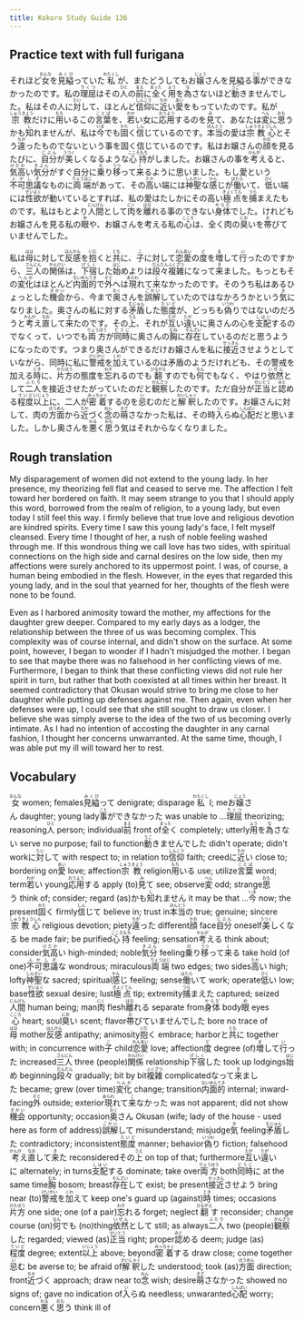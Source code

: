```yaml
---
title: Kokoro Study Guide 136
---
```


## Practice text with full furigana

<p>
それほど<ruby><rb>女</rb><rt>おんな</rt></ruby>を<ruby><rb>見縊</rb><rt>みくび</rt></ruby>っていた<ruby><rb>私</rb><rt>わたくし</rt></ruby>が、またどうしてもお<ruby><rb>嬢</rb><rt>じょう</rt></ruby>さんを見縊る<ruby><rb>事</rb><rt>こと</rt></ruby>ができなかったのです。私の<ruby><rb>理屈</rb><rt>りくつ</rt></ruby>はその<ruby><rb>人</rb><rt>ひと</rt></ruby>の<ruby><rb>前</rb><rt>まえ</rt></ruby>に<ruby><rb>全</rb><rt>まった</rt></ruby>く<ruby><rb>用</rb><rt>よう</rt></ruby>を<ruby><rb>為</rb><rt>な</rt></ruby>さないほど<ruby><rb>動</rb><rt>うご</rt></ruby>きませんでした。私はその人に<ruby><rb>対</rb><rt>たい</rt></ruby>して、ほとんど<ruby><rb>信仰</rb><rt>しんこう</rt></ruby>に<ruby><rb>近</rb><rt>ちか</rt></ruby>い<ruby><rb>愛</rb><rt>あい</rt></ruby>をもっていたのです。私が<ruby><rb>宗教</rb><rt>しゅうきょう</rt></ruby>だけに<ruby><rb>用</rb><rt>もち</rt></ruby>いるこの<ruby><rb>言葉</rb><rt>ことば</rt></ruby>を、<ruby><rb>若</rb><rt>わか</rt></ruby>い女に<ruby><rb>応用</rb><rt>おうよう</rt></ruby>するのを<ruby><rb>見</rb><rt>み</rt></ruby>て、あなたは<ruby><rb>変</rb><rt>へん</rt></ruby>に<ruby><rb>思</rb><rt>おも</rt></ruby>うかも<ruby><rb>知</rb><rt>し</rt></ruby>れませんが、私は<ruby><rb>今</rb><rt>いま</rt></ruby>でも<ruby><rb>固</rb><rt>かた</rt></ruby>く<ruby><rb>信</rb><rt>しん</rt></ruby>じているのです。<ruby><rb>本当</rb><rt>ほんとう</rt></ruby>の愛は<ruby><rb>宗教心</rb><rt>しゅうきょうしん</rt></ruby>とそう<ruby><rb>違</rb><rt>ちが</rt></ruby>ったものでないという事を固く信じているのです。私はお嬢さんの<ruby><rb>顔</rb><rt>かお</rt></ruby>を見るたびに、<ruby><rb>自分</rb><rt>じぶん</rt></ruby>が<ruby><rb>美</rb><rt>うつく</rt></ruby>しくなるような<ruby><rb>心持</rb><rt>こころもち</rt></ruby>がしました。お嬢さんの事を<ruby><rb>考</rb><rt>かんが</rt></ruby>えると、<ruby><rb>気高</rb><rt>けだか</rt></ruby>い<ruby><rb>気分</rb><rt>きぶん</rt></ruby>がすぐ自分に<ruby><rb>乗</rb><rt>の</rt></ruby>り<ruby><rb>移</rb><rt>うつ</rt></ruby>って<ruby><rb>来</rb><rt>く</rt></ruby>るように思いました。もし愛という<ruby><rb>不可思議</rb><rt>ふかしぎ</rt></ruby>なものに<ruby><rb>両端</rb><rt>りょうはじ</rt></ruby>があって、その<ruby><rb>高</rb><rt>たか</rt></ruby>い端には<ruby><rb>神聖</rb><rt>しんせい</rt></ruby>な<ruby><rb>感</rb><rt>かん</rt></ruby>じが<ruby><rb>働</rb><rt>はたら</rt></ruby>いて、<ruby><rb>低</rb><rt>ひく</rt></ruby>い端には<ruby><rb>性欲</rb><rt>せいよく</rt></ruby>が動いているとすれば、私の愛はたしかにその高い<ruby><rb>極点</rb><rt>きょくてん</rt></ruby>を<ruby><rb>捕</rb><rt>つら</rt></ruby>まえたものです。私はもとより<ruby><rb>人間</rb><rt>にんげん</rt></ruby>として<ruby><rb>肉</rb><rt>にく</rt></ruby>を<ruby><rb>離</rb><rt>はな</rt></ruby>れる事のできない<ruby><rb>身体</rb><rt>からだ</rt></ruby>でした。けれどもお嬢さんを見る私の<ruby><rb>眼</rb><rt>め</rt></ruby>や、お嬢さんを考える私の<ruby><rb>心</rb><rt>こころ</rt></ruby>は、全く肉の<ruby><rb>臭</rb><rt>にお</rt></ruby>いを<ruby><rb>帯</rb><rt>お</rt></ruby>びていませんでした。
</p>

<p>
私は<ruby><rb>母</rb><rt>はは</rt></ruby>に対して<ruby><rb>反感</rb><rt>はんかん</rt></ruby>を<ruby><rb>抱</rb><rt>いだ</rt></ruby>くと<ruby><rb>共</rb><rt>とも</rt></ruby>に、<ruby><rb>子</rb><rt>こ</rt></ruby>に対して<ruby><rb>恋愛</rb><rt>れんあい</rt></ruby>の<ruby><rb>度</rb><rt>ど</rt></ruby>を<ruby><rb>増</rb><rt>ま</rt></ruby>して<ruby><rb>行</rb><rt>い</rt></ruby>ったのですから、<ruby><rb>三人</rb><rt>さんにん</rt></ruby>の<ruby><rb>関係</rb><rt>かんけい</rt></ruby>は、<ruby><rb>下宿</rb><rt>げしく</rt></ruby>した<ruby><rb>始</rb><rt>はじ</rt></ruby>めよりは<ruby><rb>段々</rb><rt>だんだん</rt></ruby><ruby><rb>複雑</rb><rt>ふくざつ</rt></ruby>になって<ruby><rb>来</rb><rt>き</rt></ruby>ました。もっともその<ruby><rb>変化</rb><rt>へんか</rt></ruby>はほとんど<ruby><rb>内面的</rb><rt>ないめんてき</rt></ruby>で<ruby><rb>外</rb><rt>そと</rt></ruby>へは<ruby><rb>現</rb><rt>あらわ</rt></ruby>れて<ruby><rb>来</rb><rt>こ</rt></ruby>なかったのです。そのうち私はあるひょっとした<ruby><rb>機会</rb><rt>きかい</rt></ruby>から、今まで<ruby><rb>奥</rb><rt>おく</rt></ruby>さんを<ruby><rb>誤解</rb><rt>ごかい</rt></ruby>していたのではなかろうかという<ruby><rb>気</rb><rt>き</rt></ruby>になりました。奥さんの私に対する<ruby><rb>矛盾</rb><rt>むじゅん</rt></ruby>した<ruby><rb>態度</rb><rt>たいど</rt></ruby>が、どっちも<ruby><rb>偽</rb><rt>いつわ</rt></ruby>りではないのだろうと<ruby><rb>考</rb><rt>かんが</rt></ruby>え<ruby><rb>直</rb><rt>なお</rt></ruby>して<ruby><rb>来</rb><rt>き</rt></ruby>たのです。その<ruby><rb>上</rb><rt>うえ</rt></ruby>、それが<ruby><rb>互</rb><rt>たが</rt></ruby>い<ruby><rb>違</rb><rt>たが</rt></ruby>いに奥さんの心を<ruby><rb>支配</rb><rt>しはい</rt></ruby>するのでなくって、いつでも<ruby><rb>両方</rb><rt>りょうほう</rt></ruby>が<ruby><rb>同時</rb><rt>どうじ</rt></ruby>に奥さんの<ruby><rb>胸</rb><rt>むね</rt></ruby>に<ruby><rb>存在</rb><rt>そんざい</rt></ruby>しているのだと思うようになったのです。つまり奥さんができるだけお嬢さんを私に<ruby><rb>接近</rb><rt>せっきん</rt></ruby>させようとしていながら、同時に私に<ruby><rb>警戒</rb><rt>けいかい</rt></ruby>を<ruby><rb>加</rb><rt>くわ</rt></ruby>えているのは矛盾のようだけれども、その警戒を加える<ruby><rb>時</rb><rt>とき</rt></ruby>に、<ruby><rb>片方</rb><rt>かたほう</rt></ruby>の態度を<ruby><rb>忘</rb><rt>わす</rt></ruby>れるのでも<ruby><rb>翻</rb><rt>ひるがえ</rt></ruby>すのでも<ruby><rb>何</rb><rt>なん</rt></ruby>でもなく、やはり<ruby><rb>依然</rb><rt>いぜん</rt></ruby>として<ruby><rb>二人</rb><rt>ふたり</rt></ruby>を接近させたがっていたのだと<ruby><rb>観察</rb><rt>かんさつ</rt></ruby>したのです。ただ自分が<ruby><rb>正当</rb><rt>せいとう</rt></ruby>と<ruby><rb>認</rb><rt>みと</rt></ruby>める<ruby><rb>程度</rb><rt>ていど</rt></ruby><ruby><rb>以上</rb><rt>いじょう</rt></ruby>に、二人が<ruby><rb>密着</rb><rt>みっちゃく</rt></ruby>するのを<ruby><rb>忌</rb><rt>い</rt></ruby>むのだと<ruby><rb>解釈</rb><rt>かいしゃく</rt></ruby>したのです。お嬢さんに対して、肉の<ruby><rb>方面</rb><rt>ほうめん</rt></ruby>から<ruby><rb>近</rb><rt>ちか</rt></ruby>づく<ruby><rb>念</rb><rt>ねん</rt></ruby>の<ruby><rb>萌</rb><rt>きざ</rt></ruby>さなかった私は、その時<ruby><rb>入</rb><rt>い</rt></ruby>らぬ<ruby><rb>心配</rb><rt>しんぱい</rt></ruby>だと思いました。しかし奥さんを<ruby><rb>悪</rb><rt>わる</rt></ruby>く<ruby><rb>思</rb><rt>おも</rt></ruby>う気はそれからなくなりました。
</p>


## Rough translation

My disparagement of women did not extend to the young lady. In her presence, my theorizing fell flat and ceased to serve me. The affection I felt toward her bordered on faith. It may seem strange to you that I should apply this word, borrowed from the realm of religion, to a young lady, but even today I still feel this way. I firmly believe that true love and religious devotion are kindred spirits. Every time I saw this young lady's face, I felt myself cleansed. Every time I thought of her, a rush of noble feeling washed through me. If this wondrous thing we call love has two sides, with spiritual connections on the high side and carnal desires on the low side, then my affections were surely anchored to its uppermost point. I was, of course, a human being embodied in the flesh. However, in the eyes that regarded this young lady, and in the soul that yearned for her, thoughts of the flesh were none to be found.

Even as I harbored animosity toward the mother, my affections for the daughter grew deeper. Compared to my early days as a lodger, the relationship between the three of us was becoming complex. This complexity was of course internal, and didn't show on the surface. At some point, however, I began to wonder if I hadn't misjudged the mother. I began to see that maybe there was no falsehood in her conflicting views of me. Furthermore, I began to think that these conflicting views did not rule her spirit in turn, but rather that both coexisted at all times within her breast. It seemed contradictory that Okusan would strive to bring me close to her daughter while putting up defenses against me. Then again, even when her defenses were up, I could see that she still sought to draw us closer. I believe she was simply averse to the idea of the two of us becoming overly intimate. As I had no intention of accosting the daughter in any carnal fashion, I thought her concerns unwarranted. At the same time, though, I was able put my ill will toward her to rest. 


## Vocabulary

<p>
<span class="vocabstudy"><ruby><rb>女</rb><rt>おんな</rt></ruby>&nbsp;women; females</span><span class="vocabstudy"><ruby><rb>見縊</rb><rt>みくび</rt></ruby>って&nbsp;denigrate; disparage</span><span class="vocabstudy"><ruby><rb>私</rb><rt>わたくし</rt></ruby>&nbsp;I; me</span><span class="vocabstudy">お<ruby><rb>嬢</rb><rt>じょう</rt></ruby>さん&nbsp;daughter; young lady</span><span class="vocabstudy"><ruby><rb>事</rb><rt>こと</rt></ruby>ができなかった&nbsp;was unable to ...</span><span class="vocabstudy"><ruby><rb>理屈</rb><rt>りくつ</rt></ruby>&nbsp;theorizing; reasoning</span><span class="vocabstudy"><ruby><rb>人</rb><rt>ひと</rt></ruby>&nbsp;person; individual</span><span class="vocabstudy"><ruby><rb>前</rb><rt>まえ</rt></ruby>&nbsp;front of</span><span class="vocabstudy"><ruby><rb>全</rb><rt>まった</rt></ruby>く&nbsp;completely; utterly</span><span class="vocabstudy"><ruby><rb>用</rb><rt>よう</rt></ruby>を<ruby><rb>為</rb><rt>な</rt></ruby>さない&nbsp;serve no purpose; fail to function</span><span class="vocabstudy"><ruby><rb>動</rb><rt>うご</rt></ruby>きませんでした&nbsp;didn't operate; didn't work</span><span class="vocabstudy">に<ruby><rb>対</rb><rt>たい</rt></ruby>して&nbsp;with respect to; in relation to</span><span class="vocabstudy"><ruby><rb>信仰</rb><rt>しんこう</rt></ruby>&nbsp;faith; creed</span><span class="vocabstudy">に<ruby><rb>近</rb><rt>ちか</rt></ruby>い&nbsp;close to; bordering on</span><span class="vocabstudy"><ruby><rb>愛</rb><rt>あい</rt></ruby>&nbsp;love; affection</span><span class="vocabstudy"><ruby><rb>宗教</rb><rt>しゅうきょう</rt></ruby>&nbsp;religion</span><span class="vocabstudy"><ruby><rb>用</rb><rt>もち</rt></ruby>いる&nbsp;use; utilize</span><span class="vocabstudy"><ruby><rb>言葉</rb><rt>ことば</rt></ruby>&nbsp;word; term</span><span class="vocabstudy"><ruby><rb>若</rb><rt>わか</rt></ruby>い&nbsp;young</span><span class="vocabstudy"><ruby><rb>応用</rb><rt>おうよう</rt></ruby>する&nbsp;apply (to)</span><span class="vocabstudy"><ruby><rb>見</rb><rt>み</rt></ruby>て&nbsp;see; observe</span><span class="vocabstudy"><ruby><rb>変</rb><rt>へん</rt></ruby>&nbsp;odd; strange</span><span class="vocabstudy"><ruby><rb>思</rb><rt>おも</rt></ruby>う&nbsp;think of; consider; regard (as)</span><span class="vocabstudy">かも<ruby><rb>知</rb><rt>し</rt></ruby>れません&nbsp;it may be that ...</span><span class="vocabstudy"><ruby><rb>今</rb><rt>いま</rt></ruby>&nbsp;now; the present</span><span class="vocabstudy"><ruby><rb>固</rb><rt>かた</rt></ruby>く&nbsp;firmly</span><span class="vocabstudy"><ruby><rb>信</rb><rt>しん</rt></ruby>じて&nbsp;believe in; trust in</span><span class="vocabstudy"><ruby><rb>本当</rb><rt>ほんとう</rt></ruby>の&nbsp;true; genuine; sincere</span><span class="vocabstudy"><ruby><rb>宗教心</rb><rt>しゅうきょうしん</rt></ruby>&nbsp;religious devotion; piety</span><span class="vocabstudy"><ruby><rb>違</rb><rt>ちが</rt></ruby>った&nbsp;different</span><span class="vocabstudy"><ruby><rb>顔</rb><rt>かお</rt></ruby>&nbsp;face</span><span class="vocabstudy"><ruby><rb>自分</rb><rt>じぶん</rt></ruby>&nbsp;oneself</span><span class="vocabstudy"><ruby><rb>美</rb><rt>うつく</rt></ruby>しくなる&nbsp;be made fair; be purified</span><span class="vocabstudy"><ruby><rb>心持</rb><rt>こころもち</rt></ruby>&nbsp;feeling; sensation</span><span class="vocabstudy"><ruby><rb>考</rb><rt>かんが</rt></ruby>える&nbsp;think about; consider</span><span class="vocabstudy"><ruby><rb>気高</rb><rt>けだか</rt></ruby>い&nbsp;high-minded; noble</span><span class="vocabstudy"><ruby><rb>気分</rb><rt>きぶん</rt></ruby>&nbsp;feeling</span><span class="vocabstudy"><ruby><rb>乗</rb><rt>の</rt></ruby>り<ruby><rb>移</rb><rt>うつ</rt></ruby>って<ruby><rb>来</rb><rt>く</rt></ruby>る&nbsp;take hold (of one)</span><span class="vocabstudy"><ruby><rb>不可思議</rb><rt>ふかしぎ</rt></ruby>な&nbsp;wondrous; miraculous</span><span class="vocabstudy"><ruby><rb>両端</rb><rt>りょうはじ</rt></ruby>&nbsp;two edges; two sides</span><span class="vocabstudy"><ruby><rb>高</rb><rt>たか</rt></ruby>い&nbsp;high; lofty</span><span class="vocabstudy"><ruby><rb>神聖</rb><rt>しんせい</rt></ruby>な&nbsp;sacred; spiritual</span><span class="vocabstudy"><ruby><rb>感</rb><rt>かん</rt></ruby>じ&nbsp;feeling; sense</span><span class="vocabstudy"><ruby><rb>働</rb><rt>はたら</rt></ruby>いて&nbsp;work; operate</span><span class="vocabstudy"><ruby><rb>低</rb><rt>ひく</rt></ruby>い&nbsp;low; base</span><span class="vocabstudy"><ruby><rb>性欲</rb><rt>せいよく</rt></ruby>&nbsp;sexual desire; lust</span><span class="vocabstudy"><ruby><rb>極点</rb><rt>きょくてん</rt></ruby>&nbsp;tip; extremity</span><span class="vocabstudy"><ruby><rb>捕</rb><rt>つら</rt></ruby>まえた&nbsp;captured; seized</span><span class="vocabstudy"><ruby><rb>人間</rb><rt>にんげん</rt></ruby>&nbsp;human being; man</span><span class="vocabstudy"><ruby><rb>肉</rb><rt>にく</rt></ruby>&nbsp;flesh</span><span class="vocabstudy"><ruby><rb>離</rb><rt>はな</rt></ruby>れる&nbsp;separate from</span><span class="vocabstudy"><ruby><rb>身体</rb><rt>からだ</rt></ruby>&nbsp;body</span><span class="vocabstudy"><ruby><rb>眼</rb><rt>め</rt></ruby>&nbsp;eyes</span><span class="vocabstudy"><ruby><rb>心</rb><rt>こころ</rt></ruby>&nbsp;heart; soul</span><span class="vocabstudy"><ruby><rb>臭</rb><rt>にお</rt></ruby>い&nbsp;scent; flavor</span><span class="vocabstudy"><ruby><rb>帯</rb><rt>お</rt></ruby>びていませんでした&nbsp;bore no trace of</span>
<span class="vocabstudy"><ruby><rb>母</rb><rt>はは</rt></ruby>&nbsp;mother</span><span class="vocabstudy"><ruby><rb>反感</rb><rt>はんかん</rt></ruby>&nbsp;antipathy; animosity</span><span class="vocabstudy"><ruby><rb>抱</rb><rt>いだ</rt></ruby>く&nbsp;embrace; harbor</span><span class="vocabstudy">と<ruby><rb>共</rb><rt>とも</rt></ruby>に&nbsp;together with; in concurrence with</span><span class="vocabstudy"><ruby><rb>子</rb><rt>こ</rt></ruby>&nbsp;child</span><span class="vocabstudy"><ruby><rb>恋愛</rb><rt>れんあい</rt></ruby>&nbsp;love; affection</span><span class="vocabstudy"><ruby><rb>度</rb><rt>ど</rt></ruby>&nbsp;degree (of)</span><span class="vocabstudy"><ruby><rb>増</rb><rt>ま</rt></ruby>して<ruby><rb>行</rb><rt>い</rt></ruby>った&nbsp;increased</span><span class="vocabstudy"><ruby><rb>三人</rb><rt>さんにん</rt></ruby>&nbsp;three (people)</span><span class="vocabstudy"><ruby><rb>関係</rb><rt>かんけい</rt></ruby>&nbsp;relationship</span><span class="vocabstudy"><ruby><rb>下宿</rb><rt>げしく</rt></ruby>した&nbsp;took up lodgings</span><span class="vocabstudy"><ruby><rb>始</rb><rt>はじ</rt></ruby>め&nbsp;beginning</span><span class="vocabstudy"><ruby><rb>段々</rb><rt>だんだん</rt></ruby>&nbsp;gradually; bit by bit</span><span class="vocabstudy"><ruby><rb>複雑</rb><rt>ふくざつ</rt></ruby>&nbsp;complicated</span><span class="vocabstudy">なって<ruby><rb>来</rb><rt>き</rt></ruby>ました&nbsp;became; grew (over time)</span><span class="vocabstudy"><ruby><rb>変化</rb><rt>へんか</rt></ruby>&nbsp;change; transition</span><span class="vocabstudy"><ruby><rb>内面的</rb><rt>ないめんてき</rt></ruby>&nbsp;internal; inward-facing</span><span class="vocabstudy"><ruby><rb>外</rb><rt>そと</rt></ruby>&nbsp;outside; exterior</span><span class="vocabstudy"><ruby><rb>現</rb><rt>あらわ</rt></ruby>れて<ruby><rb>来</rb><rt>こ</rt></ruby>なかった&nbsp;was not apparent; did not show</span><span class="vocabstudy"><ruby><rb>機会</rb><rt>きかい</rt></ruby>&nbsp;opportunity; occasion</span><span class="vocabstudy"><ruby><rb>奥</rb><rt>おく</rt></ruby>さん&nbsp;Okusan (wife; lady of the house - used here as form of address)</span><span class="vocabstudy"><ruby><rb>誤解</rb><rt>ごかい</rt></ruby>して&nbsp;misunderstand; misjudge</span><span class="vocabstudy"><ruby><rb>気</rb><rt>き</rt></ruby>&nbsp;feeling</span><span class="vocabstudy"><ruby><rb>矛盾</rb><rt>むじゅん</rt></ruby>した&nbsp;contradictory; inconsistent</span><span class="vocabstudy"><ruby><rb>態度</rb><rt>たいど</rt></ruby>&nbsp;manner; behavior</span><span class="vocabstudy"><ruby><rb>偽</rb><rt>いつわ</rt></ruby>り&nbsp;fiction; falsehood</span><span class="vocabstudy"><ruby><rb>考</rb><rt>かんが</rt></ruby>え<ruby><rb>直</rb><rt>なお</rt></ruby>して<ruby><rb>来</rb><rt>き</rt></ruby>た&nbsp;reconsidered</span><span class="vocabstudy">その<ruby><rb>上</rb><rt>うえ</rt></ruby>&nbsp;on top of that; furthermore</span><span class="vocabstudy"><ruby><rb>互</rb><rt>たが</rt></ruby>い<ruby><rb>違</rb><rt>たが</rt></ruby>いに&nbsp;alternately; in turns</span><span class="vocabstudy"><ruby><rb>支配</rb><rt>しはい</rt></ruby>する&nbsp;dominate; take over</span><span class="vocabstudy"><ruby><rb>両方</rb><rt>りょうほう</rt></ruby>&nbsp;both</span><span class="vocabstudy"><ruby><rb>同時</rb><rt>どうじ</rt></ruby>に&nbsp;at the same time</span><span class="vocabstudy"><ruby><rb>胸</rb><rt>むね</rt></ruby>&nbsp;bosom; breast</span><span class="vocabstudy"><ruby><rb>存在</rb><rt>そんざい</rt></ruby>して&nbsp;exist; be present</span><span class="vocabstudy"><ruby><rb>接近</rb><rt>せっきん</rt></ruby>させよう&nbsp;bring near (to)</span><span class="vocabstudy"><ruby><rb>警戒</rb><rt>けいかい</rt></ruby>を<ruby><rb>加</rb><rt>くわ</rt></ruby>えて&nbsp;keep one's guard up (against)</span><span class="vocabstudy"><ruby><rb>時</rb><rt>とき</rt></ruby>&nbsp;times; occasions</span><span class="vocabstudy"><ruby><rb>片方</rb><rt>かたほう</rt></ruby>&nbsp;one side; one (of a pair)</span><span class="vocabstudy"><ruby><rb>忘</rb><rt>わす</rt></ruby>れる&nbsp;forget; neglect</span><span class="vocabstudy"><ruby><rb>翻</rb><rt>ひるがえ</rt></ruby>す&nbsp;reconsider; change course (on)</span><span class="vocabstudy"><ruby><rb>何</rb><rt>なん</rt></ruby>でも&nbsp;(no)thing</span><span class="vocabstudy"><ruby><rb>依然</rb><rt>いぜん</rt></ruby>として&nbsp;still; as always</span><span class="vocabstudy"><ruby><rb>二人</rb><rt>ふたり</rt></ruby>&nbsp;two (people)</span><span class="vocabstudy"><ruby><rb>観察</rb><rt>かんさつ</rt></ruby>した&nbsp;regarded; viewed (as)</span><span class="vocabstudy"><ruby><rb>正当</rb><rt>せいとう</rt></ruby>&nbsp;right; proper</span><span class="vocabstudy"><ruby><rb>認</rb><rt>みと</rt></ruby>める&nbsp;deem; judge (as)</span><span class="vocabstudy"><ruby><rb>程度</rb><rt>ていど</rt></ruby>&nbsp;degree; extent</span><span class="vocabstudy"><ruby><rb>以上</rb><rt>いじょう</rt></ruby>&nbsp;above; beyond</span><span class="vocabstudy"><ruby><rb>密着</rb><rt>みっちゃく</rt></ruby>する&nbsp;draw close; come together</span><span class="vocabstudy"><ruby><rb>忌</rb><rt>い</rt></ruby>む&nbsp;be averse to; be afraid of</span><span class="vocabstudy"><ruby><rb>解釈</rb><rt>かいしゃく</rt></ruby>した&nbsp;understood; took (as)</span><span class="vocabstudy"><ruby><rb>方面</rb><rt>ほうめん</rt></ruby>&nbsp;direction; front</span><span class="vocabstudy"><ruby><rb>近</rb><rt>ちか</rt></ruby>づく&nbsp;approach; draw near to</span><span class="vocabstudy"><ruby><rb>念</rb><rt>ねん</rt></ruby>&nbsp;wish; desire</span><span class="vocabstudy"><ruby><rb>萌</rb><rt>きざ</rt></ruby>さなかった&nbsp;showed no signs of; gave no indication of</span><span class="vocabstudy"><ruby><rb>入</rb><rt>い</rt></ruby>らぬ&nbsp;needless; unwaranted</span><span class="vocabstudy"><ruby><rb>心配</rb><rt>しんぱい</rt></ruby>&nbsp;worry; concern</span><span class="vocabstudy"><ruby><rb>悪</rb><rt>わる</rt></ruby>く<ruby><rb>思</rb><rt>おも</rt></ruby>う&nbsp;think ill of</span>
</p>
